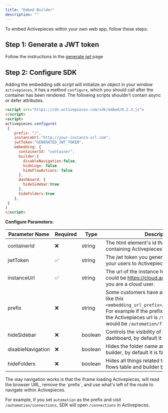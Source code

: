 ```yaml
---
title: "Embed Builder"
description: ""
---
```


To embed Activepieces within your own web app, follow these steps:



## Step 1: Generate a JWT token

Follow the instructions in the [generate jwt](./generate-jwt) page

## Step 2: Configure SDK

Adding the embedding sdk script will initialize an object in your window `activepieces`, it has a method `configure`, which you should call after the container has been rendered.
<Tip>
The following scripts shouldn't contain async or defer attributes.
</Tip>

```html
<script src="https://cdn.activepieces.com/sdk/embed/0.2.3.js">
</script>
<script>
activepieces.configure(
 {
    prefix: "/",
    instanceUrl:"http://your-instance-url.com",
    jwtToken:"GENERATED_JWT_TOKEN",
    embedding: {
      containerId: "container",
      builder:{
        disableNavigation:false,
        hideLogo: false,
        hideFlowActions: false
      },
      dashboard: {
        hideSidebar:true
      },
      hideFolders:true
    },   
 }
)
</script>
```



**Configure Parameters:**

| Parameter Name |  Required |  Type | Description |
| --- | --- | --- | --- |
| containerId | ❌ | string | The html element's id that is going to be containing Activepieces's iframe. |
| jwtToken | ✅  |  string | The jwt token you generated to authenticate your users to Activepieces. |
| instanceUrl| ✅ |  string | The url of the instance hosting Activepieces, could be https://cloud.activepieces.com if you are a cloud user. |
| prefix | ❌ | string | Some customers have an embedding prefix, like this `<embedding_url_prefix>/<Activepieces_url>`. For example if the prefix is `/automation` and the Activepieces url is `/flows` the full url would be `/automation/flows`. |
| hideSidebar | ❌ | boolean | Controls the visibility of the sidebar in the dashboard, by default it is false. |
| disableNavigation | ❌ |  boolean | Hides the folder name and back button in the builder, by default it is false. |
| hideFolders | ❌ | boolean | Hides all things related to folders in both the flows table and builder by default it is false. |

<Info>
The way navigation works is that the iframe loading Activepieces, will read the browser URL, remove the `prefix`, and use what's left of the route to navigate within Activepieces.

For example, if you set `automation` as the prefix and visit `/automation/connections`, SDK will open `/connections` in Activepieces.
</Info>
